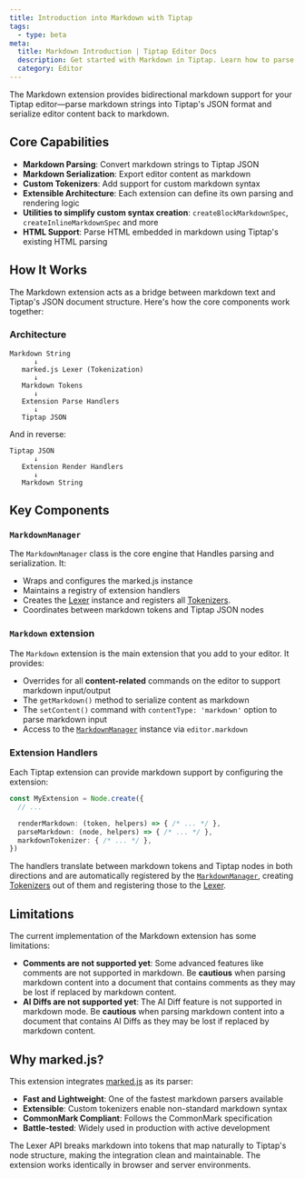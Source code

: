 ```yaml
---
title: Introduction into Markdown with Tiptap
tags:
  - type: beta
meta:
  title: Markdown Introduction | Tiptap Editor Docs
  description: Get started with Markdown in Tiptap. Learn how to parse and render markdown content in your Tiptap editor with our comprehensive guide.
  category: Editor
---
```


The Markdown extension provides bidirectional markdown support for your Tiptap editor—parse markdown strings into Tiptap's JSON format and serialize editor content back to markdown.

## Core Capabilities

- **Markdown Parsing**: Convert markdown strings to Tiptap JSON
- **Markdown Serialization**: Export editor content as markdown
- **Custom Tokenizers**: Add support for custom markdown syntax
- **Extensible Architecture**: Each extension can define its own parsing and rendering logic
- **Utilities to simplify custom syntax creation**: `createBlockMarkdownSpec`, `createInlineMarkdownSpec` and more
- **HTML Support**: Parse HTML embedded in markdown using Tiptap's existing HTML parsing

## How It Works

The Markdown extension acts as a bridge between markdown text and Tiptap's JSON document structure. Here's how the core components work together:

### Architecture

```
Markdown String
      ↓
   marked.js Lexer (Tokenization)
      ↓
   Markdown Tokens
      ↓
   Extension Parse Handlers
      ↓
   Tiptap JSON
```

And in reverse:

```
Tiptap JSON
      ↓
   Extension Render Handlers
      ↓
   Markdown String
```

## Key Components

### `MarkdownManager`

The `MarkdownManager` class is the core engine that Handles parsing and serialization. It:

- Wraps and configures the marked.js instance
- Maintains a registry of extension handlers
- Creates the [Lexer](./markdown/glossary/#lexer) instance and registers all [Tokenizers](./markdown/glossary/#tokenizer).
- Coordinates between markdown tokens and Tiptap JSON nodes

### `Markdown` extension

The `Markdown` extension is the main extension that you add to your editor. It provides:

- Overrides for all **content-related** commands on the editor to support markdown input/output
- The `getMarkdown()` method to serialize content as markdown
- The `setContent()` command with `contentType: 'markdown'` option to parse markdown input
- Access to the [`MarkdownManager`](#markdownmanager) instance via `editor.markdown`

### Extension Handlers

Each Tiptap extension can provide markdown support by configuring the extension:

```typescript
const MyExtension = Node.create({
  // ...

  renderMarkdown: (token, helpers) => { /* ... */ },
  parseMarkdown: (node, helpers) => { /* ... */ },
  markdownTokenizer: { /* ... */ },
})
```

The handlers translate between markdown tokens and Tiptap nodes in both directions and are automatically registered
by the [`MarkdownManager`](./markdown/glossary/#markdownmanager), creating [Tokenizers](./markdown/glossary/#tokenizer) out of them and registering those to the [Lexer](./markdown/glossary/#lexer).

## Limitations

The current implementation of the Markdown extension has some limitations:

- **Comments are not supported yet**: Some advanced features like comments are not supported in markdown. Be **cautious** when parsing markdown content into a document that contains comments as they may be lost if replaced by markdown content.
- **AI Diffs are not supported yet**: The AI Diff feature is not supported in markdown mode. Be **cautious** when parsing markdown content into a document that contains AI Diffs as they may be lost if replaced by markdown content.

## Why marked.js?

This extension integrates [marked.js](https://marked.js.org) as its parser:

- **Fast and Lightweight**: One of the fastest markdown parsers available
- **Extensible**: Custom tokenizers enable non-standard markdown syntax
- **CommonMark Compliant**: Follows the CommonMark specification
- **Battle-tested**: Widely used in production with active development

The Lexer API breaks markdown into tokens that map naturally to Tiptap's node structure, making the integration clean and maintainable. The extension works identically in browser and server environments.
